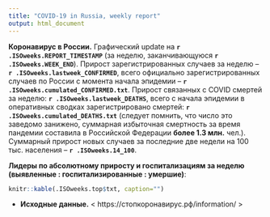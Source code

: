 ```yaml
---
title: "COVID-19 in Russia, weekly report"
output: html_document
---
```


**Коронавирус в России.** Графический update на **`r .ISOweeks.REPORT_TIMESTAMP`** (за неделю, заканчивающуюся **`r .ISOweeks.WEEK_END`**). Прирост зарегистрированных случаев за неделю -- **`r .ISOweeks.lastweek_CONFIRMED`**, всего официально зарегистрированных случаев по России c момента начала эпидемии -- **`r .ISOweeks.cumulated_CONFIRMED.txt`**. Прирост связанных с COVID смертей за неделю: **`r .ISOweeks.lastweek_DEATHS`**, всего с начала эпидемии в оперативных сводках зарегистрировано смертей: **`r .ISOweeks.cumulated_DEATHS.txt`** (следует помнить, что число это заведомо занижено, суммарная избыточная смертность за время пандемии составила в Российской Федерации **более 1.3 млн.** чел.). Суммарный прирост новых случаев за последние две недели на 100 тыс. населения -- **`r .ISOweeks.14_100`**.

<!-- Суммарное по Москве -- **`r .report.Moscow`** тыс., по Петербургу -- **`r .report.SPb`** тыс. -->

**Лидеры по абсолютному приросту и госпитализациям за неделю (выявленные : госпитализированные : умершие)**: 

```r
knitr::kable(.ISOweeks.top$txt, caption="")
```

<!-- **Техническое.** В виду многочисленности графиков по регионам, отсылаю за ними к папкам в репозитории. 

* **Графики по регионам:** < https://github.com/alexei-kouprianov/COVID.2019.ru/tree/master/plots/regions >

* **Скрипт и данные.** < https://github.com/alexei-kouprianov/COVID.2019.ru > -->

* **Исходные данные.** < https://стопкоронавирус.рф/information/ >
